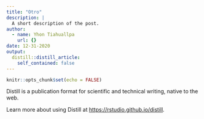 ```yaml
---
title: "Otro"
description: |
  A short description of the post.
author:
  - name: Yhon Tiahuallpa
    url: {}
date: 12-31-2020
output:
  distill::distill_article:
    self_contained: false
---
```



```r
knitr::opts_chunk$set(echo = FALSE)

```

Distill is a publication format for scientific and technical writing, native to the web.

Learn more about using Distill at <https://rstudio.github.io/distill>.



